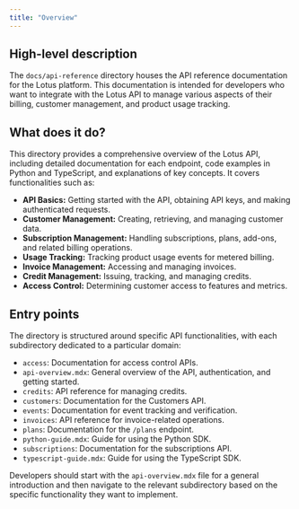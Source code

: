 ```yaml
---
title: "Overview"
---
```


## High-level description
The `docs/api-reference` directory houses the API reference documentation for the Lotus platform. This documentation is intended for developers who want to integrate with the Lotus API to manage various aspects of their billing, customer management, and product usage tracking.

## What does it do?
This directory provides a comprehensive overview of the Lotus API, including detailed documentation for each endpoint, code examples in Python and TypeScript, and explanations of key concepts. It covers functionalities such as:

- **API Basics:** Getting started with the API, obtaining API keys, and making authenticated requests.
- **Customer Management:** Creating, retrieving, and managing customer data.
- **Subscription Management:** Handling subscriptions, plans, add-ons, and related billing operations.
- **Usage Tracking:** Tracking product usage events for metered billing.
- **Invoice Management:** Accessing and managing invoices.
- **Credit Management:** Issuing, tracking, and managing credits.
- **Access Control:** Determining customer access to features and metrics.

## Entry points
The directory is structured around specific API functionalities, with each subdirectory dedicated to a particular domain:

- `access`: Documentation for access control APIs.
- `api-overview.mdx`: General overview of the API, authentication, and getting started.
- `credits`: API reference for managing credits.
- `customers`: Documentation for the Customers API.
- `events`: Documentation for event tracking and verification.
- `invoices`: API reference for invoice-related operations.
- `plans`: Documentation for the `/plans` endpoint.
- `python-guide.mdx`: Guide for using the Python SDK.
- `subscriptions`: Documentation for the subscriptions API.
- `typescript-guide.mdx`: Guide for using the TypeScript SDK.

Developers should start with the `api-overview.mdx` file for a general introduction and then navigate to the relevant subdirectory based on the specific functionality they want to implement.
